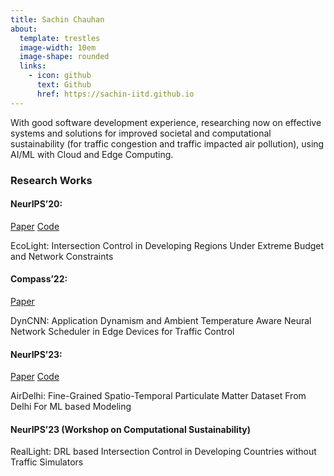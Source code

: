 ```yaml
---
title: Sachin Chauhan
about:
  template: trestles
  image-width: 10em
  image-shape: rounded
  links:
    - icon: github
      text: Github
      href: https://sachin-iitd.github.io
---
```


With good software development experience, researching now on effective systems and solutions for improved societal and computational sustainability (for traffic congestion and traffic impacted air pollution), using AI/ML with Cloud and Edge Computing.

### Research Works

#### NeurIPS'20: 
[Paper](https://proceedings.neurips.cc/paper/2020/file/97e49161287e7a4f9b745366e4f9431b-Paper.pdf)
[Code](https://github.com/sachin-iitd/EcoLight)

EcoLight: Intersection Control in Developing Regions Under Extreme Budget and Network Constraints

#### Compass'22:
[Paper](https://www.cse.iitd.ac.in/~rijurekha/papers/compass22_traffic.pdf)

DynCNN: Application Dynamism and Ambient Temperature Aware Neural Network Scheduler in Edge Devices for Traffic Control

#### NeurIPS'23: 
[Paper](https://openreview.net/pdf?id=n2wW7goGky)
[Code](https://github.com/sachin-iitd/DelhiPMDatasetBenchmark)

AirDelhi: Fine-Grained Spatio-Temporal Particulate Matter Dataset From Delhi For ML based Modeling

#### NeurIPS'23 (Workshop on Computational Sustainability)

RealLight: DRL based Intersection Control in Developing Countries without Traffic Simulators
